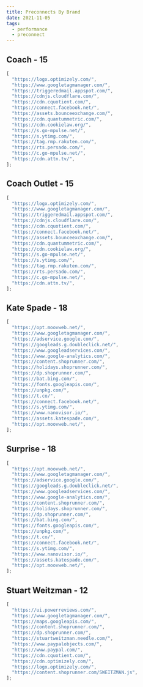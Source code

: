 ```yaml
---
title: Preconnects By Brand
date: 2021-11-05
tags:
  - performance
  - preconnect
---
```


## Coach - 15

```js
[
  "https://logx.optimizely.com/",
  "https://www.googletagmanager.com/",
  "https://triggeredmail.appspot.com/",
  "https://cdnjs.cloudflare.com/",
  "https://cdn.cquotient.com/",
  "https://connect.facebook.net/",
  "https://assets.bounceexchange.com/",
  "https://cdn.quantummetric.com/",
  "https://cdn.cookielaw.org/",
  "https://s.go-mpulse.net/",
  "https://s.ytimg.com/",
  "https://tag.rmp.rakuten.com/",
  "https://rts.persado.com/",
  "https://c.go-mpulse.net/",
  "https://cdn.attn.tv/",
];
```

## Coach Outlet - 15

```js
[
  "https://logx.optimizely.com/",
  "https://www.googletagmanager.com/",
  "https://triggeredmail.appspot.com/",
  "https://cdnjs.cloudflare.com/",
  "https://cdn.cquotient.com/",
  "https://connect.facebook.net/",
  "https://assets.bounceexchange.com/",
  "https://cdn.quantummetric.com/",
  "https://cdn.cookielaw.org/",
  "https://s.go-mpulse.net/",
  "https://s.ytimg.com/",
  "https://tag.rmp.rakuten.com/",
  "https://rts.persado.com/",
  "https://c.go-mpulse.net/",
  "https://cdn.attn.tv/",
];
```

## Kate Spade - 18

```js
[
  "https://opt.moovweb.net/",
  "https://www.googletagmanager.com/",
  "https://adservice.google.com/",
  "https://googleads.g.doubleclick.net/",
  "https://www.googleadservices.com/",
  "https://www.google-analytics.com/",
  "https://content.shoprunner.com/",
  "https://holidays.shoprunner.com/",
  "https://dp.shoprunner.com/",
  "https://bat.bing.com/",
  "https://fonts.googleapis.com/",
  "https://unpkg.com/",
  "https://t.co/",
  "https://connect.facebook.net/",
  "https://s.ytimg.com/",
  "https://www.nanovisor.io/",
  "https://assets.katespade.com/",
  "https://opt.moovweb.net/",
];
```

## Surprise - 18

```js
[
  "https://opt.moovweb.net/",
  "https://www.googletagmanager.com/",
  "https://adservice.google.com/",
  "https://googleads.g.doubleclick.net/",
  "https://www.googleadservices.com/",
  "https://www.google-analytics.com/",
  "https://content.shoprunner.com/",
  "https://holidays.shoprunner.com/",
  "https://dp.shoprunner.com/",
  "https://bat.bing.com/",
  "https://fonts.googleapis.com/",
  "https://unpkg.com/",
  "https://t.co/",
  "https://connect.facebook.net/",
  "https://s.ytimg.com/",
  "https://www.nanovisor.io/",
  "https://assets.katespade.com/",
  "https://opt.moovweb.net/",
];
```

## Stuart Weitzman - 12

```js
[
  "https://ui.powerreviews.com/",
  "https://www.googletagmanager.com/",
  "https://maps.googleapis.com/",
  "https://content.shoprunner.com/",
  "https://dp.shoprunner.com/",
  "https://stuartweitzman.needle.com/",
  "https://www.paypalobjects.com/",
  "https://www.paypal.com/",
  "https://cdn.cquotient.com/",
  "https://cdn.optimizely.com/",
  "https://logx.optimizely.com/",
  "https://content.shoprunner.com/SWEITZMAN.js",
];
```
